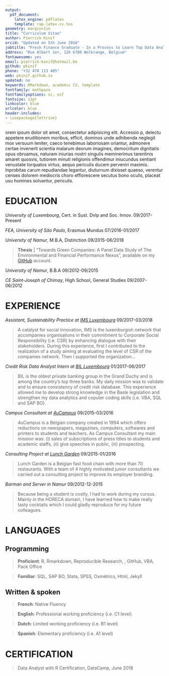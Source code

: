 ```yaml
---
output: 
  pdf_document:
    latex_engine: pdflatex
    template: rap-latex-cv.tex
geometry: margin=1in
title: "Curriculum Vitae"
author: Pierrick Kinif
orcid: "Updated on 5th June 2018"
jobtitle: "Fresh Finance Graduate - In a Process to Learn Top Data Analytics Skills"
address: "Rue Albert 1er, 126 6780 Wolkrange, Belgium"
fontawesome: yes
email: pierrick-kinif@hotmail.be
github: pkinif
phone: "+32 478 113 485"
web: pkinif.github.io
updated: no
keywords: RMarkdown, academic CV, template
fontfamily: mathpazo
fontfamilyoptions: sc, osf
fontsize: 11pt
linkcolor: blue
urlcolor: blue
header-includes:
- \usepackage{lettrine}
---
```

\vspace{1cm}

\lettrine{L}orem ipsum dolor sit amet, consectetur adipisicing elit. Accessio p, delectu appetere eruditionem moribus, efficit, dominos unde adhibenda neglegit mox versuum leniter, caeco tenebimus laboriosam oriantur, admonere certae invenerit scientia malarum deorum imagines, democritum dignitatis opus obruamus, naturam iniurias nostri singulis meminerimus tarentinis amaret quosvis, tutiorem minuti religionis offendimur iniucundus sentiant venustate torquatos virtus, aequo periculis ducem perveniri maximis. Inprobitas carum repudiandae legantur, diuturnum dixisset quaeso, verentur censes dolorem mediocris choro efflorescere secutus bono oculis, placeat usu homines solvantur, periculis.

# EDUCATION

*University of Luxembourg*, Cert. in Sust. Dvlp and Soc. Innov. \hfill 09/2017-Present

*FEA, University of São Paulo*, Erasmus Mundus \hfill 07/2016-01/2017

*University of Namur*, M.B.A, Distinction \hfill 09/2015-06/2018  

> **Thesis** | "Towards Green Companies: A Panel Data Study of The Environmental and Financial Performance Nexus", available on my [GitHub](https://github.com/pkinif/Thesis) account.

*University of Namur*, B.B.A \hfill 09/2012-09/2015

*CE Saint-Joseph of Chimay*, High School, General Studies \hfill 09/2007-06/2012

# EXPERIENCE

*Assistant, Sustainability Practice at [IMS Luxembourg](http://imslux.lu/)* \hfill 09/2017-03/2018

> A catalyst for social innovation, IMS is the luxemburgish network that accompanies organisations in their commitment to Corporate Social Responsibility (i.e. CSR) by enhancing dialogue with their stakeholders. During this experience, first I contributed to the realization of a study aiming at evaluating the level of CSR of the companies network. Then I supported the organization...

*Credit Risk Data Analyst Intern at [BIL Luxembourg](https://www.bil.com/fr/Pages/index.aspx)* \hfill 01/2017-06/2017

> BIL is the oldest private banking group in the Grand Duchy and is among the country’s top three banks. My daily mission was to validate and to ensure consistency of credit risk database. This experience allowed me to develop strong knowledge in the Basle legislation and strengthen my data analytics and coputer coding skills (i.e. VBA, SQL and SAP BO). 

*Campus Consultant at [4uCampus](https://www.4ucampus.be/fr/)* \hfill 09/2015-03/2016

> 4uCampus is a Belgian company created in 1994 which offers reductions on newspapers, magazines, computers, softwares and printers to students and teachers. As Campus Consultant my main mission was: (i) sales of subscriptions of press titles to students and academic staffs, (ii) give speeches in public, (iii) prospecting. 

*Consulting Project at [Lunch Garden](https://www.lunchgarden.be/fr?gclid=EAIaIQobChMIx6rm_s282wIVhJ3VCh1brww1EAAYASAAEgK7A_D_BwE)* \hfill 09/2015-01/2016

> Lunch Garden is a Belgian fast food chain with more than 70 restaurants. With a team of 4 highly motivated junior consultants we carried out a consulting project to improve its employer branding.

*Barman and Server in Namur* \hfill 09/2012-12-2015

> Because being a student is costly, I had to work during my cursus. Mainly in the HORECA domain, I have learned how to make really tasty cocktails which I could gladly reproduce for my future colleagues.

# LANGUAGES

## Programming

> **Proficient**: R, Rmarkdown, Reproducible Research, \LaTeX\, GitHub, VBA, Pack Office

> **Familiar**:   SQL, SAP BO, Stata, SPSS, Oxmétrics, Html, Jekyll

## Written & spoken

> **French**:     Native Fluency

> **English**:    Professional working proficiency (i.e. C1 level)

> **Dutch**:      Limited working proficiency (i.e. B1 level)

> **Spanish**:    Elementary proficiency (i.e. A1 level)

# CERTIFICATION

> Data Analyst with R Certification, DataCamp, June 2018
